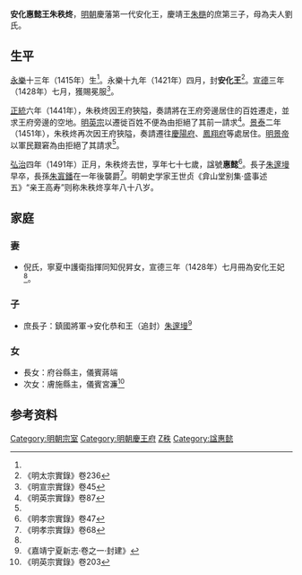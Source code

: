 '''安化惠懿王朱秩炵'''{{BD|1415年|9月11日|1491年|catIdx=Z朱}}，[[明朝|明朝]]慶藩第一代安化王，慶靖王[[朱㮵|朱㮵]]的庶第三子，母為夫人劉氏。

==生平==
[[永乐_(明朝)|永樂]]十三年（1415年）生<ref name=x47/>。永樂十九年（1421年）四月，封'''安化王'''<ref>《明太宗實錄》卷236</ref>。[[宣德|宣德]]三年（1428年）七月，獲賜冕服<ref name=x28>《明宣宗實錄》卷45</ref>。

[[正统_(年号)|正統]]六年（1441年），朱秩炵因王府狹隘，奏請將在王府旁邊居住的百姓遷走，並求王府旁邊的空地。[[明英宗|明英宗]]以遷徙百姓不便為由拒絕了其前一請求<ref>《明英宗實錄》卷87</ref>。[[景泰_(年号)|景泰]]二年（1451年），朱秩炵再次因王府狹隘，奏請遷往[[慶陽府|慶陽府]]、[[鳳翔府|鳳翔府]]等處居住。[[景泰帝|明景帝]]以軍民艱窘為由拒絕了其請求<ref name=y203/>。

[[弘治_(明朝)|弘治]]四年（1491年）正月，朱秩炵去世，享年七十七歲，諡號'''惠懿'''<ref name=x47>《明孝宗實錄》卷47</ref>。長子[[朱邃墁|朱邃墁]]早卒，長孫[[朱寘鐇|朱寘鐇]]在一年後襲爵<ref>《明孝宗實錄》卷68</ref>。明朝史学家王世贞《弇山堂别集·盛事述五》“亲王高寿”则称朱秩炵享年八十八岁。

==家庭==
===妻===
*倪氏，寧夏中護衛指揮同知倪昇女，宣德三年（1428年）七月冊為安化王妃<ref name=x28/>。

===子===
*庶長子：鎮國將軍→安化恭和王（追封）[[朱邃墁|朱邃墁]]<ref>《嘉靖宁夏新志·卷之一·封建》</ref>

===女===
*長女：府谷縣主，儀賓蔣端
*次女：膚施縣主，儀賓宮濂<ref name=y203>《明英宗實錄》卷203</ref>

==参考资料==
{{reflist|3}}

{{s-start}}
{{s-none|無|[[明朝|明政府]]封之}}
{{s-ttl|title=[[明朝藩王列表_(慶王系)#安化國|明安化國國王]]|years=1421年－1491年}}
{{s-aft|after=孫[[朱寘鐇|朱寘鐇]]}}
{{end}}

[[Category:明朝宗室|Category:明朝宗室]]
[[Category:明朝慶王府|Category:明朝慶王府]]
[[Category:朱姓|Z秩]]
[[Category:諡惠懿|Category:諡惠懿]]